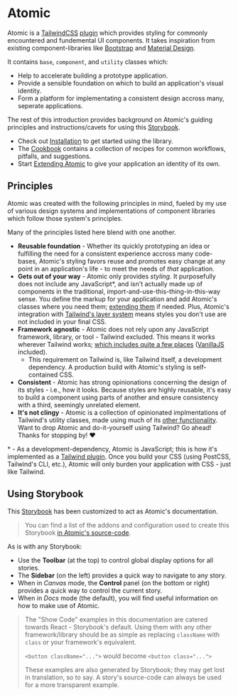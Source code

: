 
<Meta title="Documentation/Introduction" />

# Atomic

Atomic is a [TailwindCSS](https://tailwindcss.com) [plugin](https://tailwindcss.com/docs/plugins) which provides styling for commonly encountered and fundemental UI components.
It takes inspiration from existing component-libraries like [Bootstrap](https://getbootstrap.com) and [Material Design](https://material.io).

It contains `base`, `component`, and `utility` classes which:

* Help to accelerate building a prototype application.
* Provide a sensible foundation on which to build an application's visual identity.
* Form a platform for implementating a consistent design accross many, seperate applications.

The rest of this introduction provides background on Atomic's guiding principles and instructions/cavets for using this [Storybook](https://storybook.js.org/).

* Check out [Installation](?path=/story/documentation-installation--page) to get started using the library.
* The [Cookbook](?path=/story/documentation-cookbook--page) contains a collection of recipes for common workflows, pitfalls, and suggestions.
* Start [Extending Atomic](?path=/story/documentation-extending-atomic--page) to give your application an identity of its own.

## Principles

Atomic was created with the following principles in mind, fueled by my use of various design systems and implementations of component libraries
which follow those system's principles.

Many of the principles listed here blend with one another.

* **Reusable foundation** - Whether its quickly prototyping an idea or fulfilling the need for a consistent experience accross many code-bases, Atomic's styling favors reuse and promotes easy change at any point in an application's life - to meet the needs of *that* application.
* **Gets out of your way** - Atomic only provides *styling*. It purposefully does not include any JavaScript*, and isn't actually made up of components in the traditional, import-and-use-this-thing-in-this-way sense. You define the markup for your application and add Atomic's classes where you need them; [extending them](?path=/story/documentation-extending-atomic--page) if needed. Plus, Atomic's integration with [Tailwind's layer system](https://tailwindcss.com/docs/functions-and-directives#layer) means styles you don't use are not included in your final CSS.
* **Framework agnostic** - Atomic does not rely upon any JavaScript framework, library, or tool - Tailwind excluded. This means it works wherever Tailwind works; [which includes quite a few places](https://tailwindcss.com/docs/installation#integration-guides) ([VanillaJS](http://vanilla-js.com/) included).
  * This requirement on Tailwind is, like Tailwind itself, a development dependency. A production build with Atomic's styling is self-contained CSS.
* **Consistent** - Atomic has strong opinionations concerning the design of its styles - i.e., how it looks. Because styles are highly reusable, it's easy to build a component using parts of another and ensure consistency with a third, seemingly unrelated element.
* **It's not clingy** - Atomic is a collection of opinionated implmentations of Tailwind's utility classes, made using much of its [other functionality](https://tailwindcss.com/docs/functions-and-directives). Want to drop Atomic and do-it-yourself using Tailwind? Go ahead! Thanks for stopping by! ❤️

\* - As a development-dependency, Atomic is JavaScript; this is how it's implemented as a [Tailwind plugin](https://tailwindcss.com/docs/plugins).
Once you build your CSS (using PostCSS, Tailwind's CLI, etc.), Atomic will only burden your application with CSS - just like Tailwind.

## Using Storybook

This [Storybook](https://storybook.js.org/) has been customized to act as Atomic's documentation.

> You can find a list of the addons and configuration used to create this Storybook [in Atomic's source-code](https://github.com/locktech/atomic).

As is with any Storybook:

* Use the **Toolbar** (at the top) to control global display options for all stories.
* The **Sidebar** (on the left) provides a quick way to navigate to any story.
* When in *Canvas* mode, the **Control** panel (on the bottom or right) provides a quick way to control the current story.
* When in *Docs* mode (the default), you will find useful information on how to make use of Atomic.

> The "Show Code" examples in this documentation are catered towards React - Storybook's default. Using them with any other framework/library should be as simple as replacing `className` with `class` or your framework's equivalent.
>
> `<button className="...">` would become `<button class="...">`
>
> These examples are also generated by Storybook; they may get lost in translation, so to say. A story's source-code can always be used for a more transparent example.